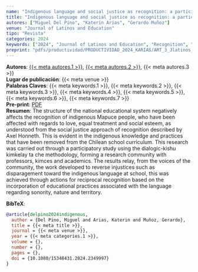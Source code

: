 ```yaml
---
name: "Indigenous language and social justice as recognition: a participatory study with a Mapuce school"
title: "Indigenous language and social justice as recognition: a participatory study with a Mapuce school"
autores: ["Miguel Del Pino", "Katerin Arias", "Gerardo Muñoz"]
venue: "Journal of Latinos and Education"
tipo: "Revista"
categories: 2024
keywords: ["2024", "Journal of Latinos and Education", "Recognition", "Disparagement", "Indigenous Language", "Social Justice", "Education"]
preprint: "pdfs/productividad/PRODUCTIVIDAD_2024_KARIAS/ART_3_Jlatinos_ARIAS-ORTEGA ET AL_2024_WOS.pdf"
---
```

**Autores**: [{{< meta autores.1 >}}](../members/current/Miguel del Pino.qmd), [{{< meta autores.2 >}}](../members/current/Katerin Arias.qmd), {{< meta autores.3 >}}    
**Lugar de publicación**: {{< meta venue >}}     
**Palabras Claves**: {{< meta keywords.1 >}}, {{< meta keywords.2 >}}, {{< meta keywords.3 >}}, {{< meta keywords.4 >}}, {{< meta keywords.5 >}}, {{< meta keywords.6 >}}, {{< meta keywords.7 >}}    
**Pre-print**: [PDF](../{{< meta preprint >}})    
**Resumen**: The structure of the national educational system negatively affects the recognition of indigenous Mapuce people, who have been affected with regards to love, equal treatment and social esteem, as understood from the social justice approach of recognition described by Axel Honneth. This is evident in the indigenous knowledge and practices that have been removed from the Chilean school curriculum. This research was carried out through a participatory study using the dialogic-kishu kimkelay ta che methodology, forming a research community with professors, kimces and academics. The results relay, from the voices of the community, the work developed to reverse injustices such as disparagement toward the indigenous language at school, this was achieved through actions for reciprocal recognition based on the incorporation of educational practices associated with the language regarding sonority, nature and territory.


**BibTeX**:
```bibtex
@article{delpino2024indigenous,
  author = {Del Pino, Miguel and Arias, Katerin and Muñoz, Gerardo},
  title = {{< meta title >}},
  journal = {{< meta venue >}},
  year = {{< meta categories.1 >}},
  volume = {},
  number = {},
  pages = {},
  doi = {10.1080/15348431.2024.2349997}
}
```
